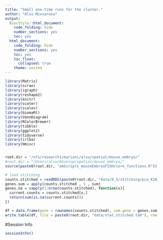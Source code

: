 ```yaml
---
title: "Small one-time runs for the cluster."
author: "Alsu Missarova"
output:
  BiocStyle::html_document:
    code_folding: hide
    number_sections: yes
    toc: yes  
  html_document:
    code_folding: hide
    number_sections: yes
    toc: yes
    toc_float:
      collapsed: true
    theme: united
---
```




```r

library(Matrix)
library(scran)
library(igraph)
library(reshape2)
library(knitr)
library(scater)
library(scales)
library(biomaRt)
library(VennDiagram)
library(RColorBrewer)
library(tibble)
library(ggplot2)
library(tidyverse)
library(irlba)
library(Hmisc)


root.dir = "/nfs/research1/marioni/alsu/spatial/mouse_embryo/"
#root.dir = "/Users/alsu/Develop/spatial/mouse_embryo/"
source(paste0(root.dir, "amScripts_mouseEmbryoFISH/core_functions.R"))

# load stitching
counts.stitched = readRDS(paste0(root.dir, "data/8_5/stitching/pca_K10_mean.rds"))
genes.sum = apply(counts.stitched , 1 , sum)
genes.na = sapply(1:nrow(counts.stitched), function(x){
  current.counts = counts.stitched[x,]
  return(sum(is.na(current.counts)))
})

df = data.frame(gene = rownames(counts.stitched), sum.gene = genes.sum, n.na = genes.na)
write.table(df, file = paste0(root.dir, "data/stat_stitched.tab"), row.names = F, col.names = T, sep = "\t") 

```



#Session Info

```r
sessionInfo()
```
